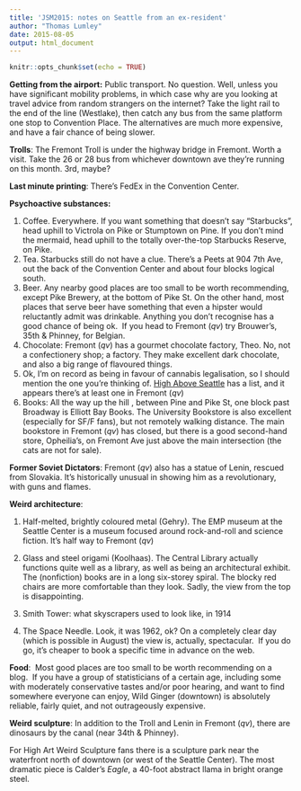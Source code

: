 ```yaml
---
title: 'JSM2015: notes on Seattle from an ex-resident'
author: "Thomas Lumley"
date: 2015-08-05
output: html_document
---
```

  
```r
knitr::opts_chunk$set(echo = TRUE)
```

 **Getting from the airport:** Public transport. No question. Well, unless you have significant mobility problems, in which case why are you looking at travel advice from random strangers on the internet? Take the light rail to the end of the line (Westlake), then catch any bus from the same platform one stop to Convention Place. The alternatives are much more expensive, and have a fair chance of being slower.

**Trolls**: The Fremont Troll is under the highway bridge in Fremont. Worth a visit. Take the 26 or 28 bus from whichever downtown ave they’re running on this month. 3rd, maybe?

**Last minute printing**: There’s FedEx in the Convention Center. 

**Psychoactive substances: **

1.  Coffee. Everywhere. If you want something that doesn’t say “Starbucks”, head uphill to Victrola on Pike or Stumptown on Pine. If you don’t mind the mermaid, head uphill to the totally over-the-top Starbucks Reserve, on Pike.
2.  Tea. Starbucks still do not have a clue. There’s a Peets at 904 7th Ave, out the back of the Convention Center and about four blocks logical south.
3.  Beer. Any nearby good places are too small to be worth recommending, except Pike Brewery, at the bottom of Pike St. On the other hand, most places that serve beer have something that even a hipster would reluctantly admit was drinkable. Anything you don’t recognise has a good chance of being ok.  If you head to Fremont (*qv*) try Brouwer’s, 35th & Phinney, for Belgian. 
4.  Chocolate: Fremont (*qv*) has a gourmet chocolate factory, Theo. No, not a confectionery shop; a factory. They make excellent dark chocolate, and also a big range of flavoured things. 
5.  Ok, I’m on record as being in favour of cannabis legalisation, so I should mention the one you’re thinking of. [High Above Seattle](http://www.highaboveseattle.com/seattle-marijuana-stores/) has a list, and it appears there’s at least one in Fremont (*qv*)
6.  Books: All the way up the hill , between Pine and Pike St, one block past Broadway is Elliott Bay Books. The University Bookstore is also excellent (especially for SF/F fans), but not remotely walking distance. The main bookstore in Fremont (*qv*) has closed, but there is a good second-hand store, Opheilia’s, on Fremont Ave just above the main intersection (the cats are not for sale). 

**Former Soviet Dictators**: Fremont (*qv*) also has a statue of Lenin, rescued from Slovakia. It’s historically unusual in showing him as a revolutionary, with guns and flames. 

**Weird architecture**: 

1.  Half-melted, brightly coloured metal (Gehry). The EMP museum at the Seattle Center is a museum focused around rock-and-roll and science fiction. It’s half way to Fremont (*qv*)  
    
2.  Glass and steel origami (Koolhaas). The Central Library actually functions quite well as a library, as well as being an architectural exhibit. The (nonfiction) books are in a long six-storey spiral. The blocky red chairs are more comfortable than they look. Sadly, the view from the top is disappointing. 
3.  Smith Tower: what skyscrapers used to look like, in 1914
4.  The Space Needle. Look, it was 1962, ok? On a completely clear day (which is possible in August) the view is, actually, spectacular.  If you do go, it’s cheaper to book a specific time in advance on the web. 

**Food**:  Most good places are too small to be worth recommending on a blog.  If you have a group of statisticians of a certain age, including some with moderately conservative tastes and/or poor hearing, and want to find somewhere everyone can enjoy, Wild Ginger (downtown) is absolutely reliable, fairly quiet, and not outrageously expensive. 

**Weird sculpture**: In addition to the Troll and Lenin in Fremont (*qv*), there are dinosaurs by the canal (near 34th & Phinney). 

For High Art Weird Sculpture fans there is a sculpture park near the waterfront north of downtown (or west of the Seattle Center). The most dramatic piece is Calder’s _Eagle_, a 40-foot abstract llama in bright orange steel. 